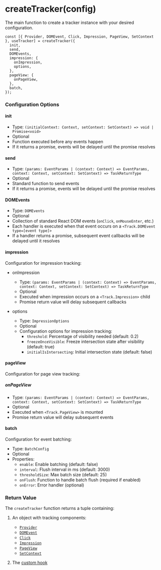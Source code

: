 # createTracker(config)

The main function to create a tracker instance with your desired configuration.

```tsx
const [{ Provider, DOMEvent, Click, Impression, PageView, SetContext }, useTracker] = createTracker({
  init,
  send,
  DOMEvents,
  impression: {
    onImpression,
    options,
  },
  pageView: {
    onPageView,
  },
  batch,
});
```

### Configuration Options

#### init

- Type: `(initialContext: Context, setContext: SetContext) => void | Promise<void>`
- Optional
- Function executed before any events happen
- If it returns a promise, events will be delayed until the promise resolves

#### send

- Type: `(params: EventParams | (context: Context) => EventParams, context: Context, setContext: SetContext) => TaskReturnType`
- Optional
- Standard function to send events
- If it returns a promise, events will be delayed until the promise resolves

#### DOMEvents

- Type: `DOMEvents`
- Optional
- Collection of standard React DOM events (`onClick`, `onMouseEnter`, etc.)
- Each handler is executed when that event occurs on a `<Track.DOMEvent type=[event type]>`
- If a handler returns a promise, subsequent event callbacks will be delayed until it resolves

#### impression

Configuration for impression tracking:

- onImpression

  - Type: `(params: EventParams | (context: Context) => EventParams, context: Context, setContext: SetContext) => TaskReturnType`
  - Optional
  - Executed when impression occurs on a `<Track.Impression>` child
  - Promise return value will delay subsequent callbacks

- options
  - Type: `ImpressionOptions`
  - Optional
  - Configuration options for impression tracking:
    - `threshold`: Percentage of visibility needed (default: 0.2)
    - `freezeOnceVisible`: Freeze intersection state after visibility (default: true)
    - `initialIsIntersecting`: Initial intersection state (default: false)

#### pageView

Configuration for page view tracking:

##### onPageView

- Type: `(params: EventParams | (context: Context) => EventParams, context: Context, setContext: SetContext) => TaskReturnType`
- Optional
- Executed when `<Track.PageView>` is mounted
- Promise return value will delay subsequent events

#### batch

Configuration for event batching:

- Type: `BatchConfig`
- Optional
- Properties:
  - `enable`: Enable batching (default: false)
  - `interval`: Flush interval in ms (default: 3000)
  - `thresholdSize`: Max batch size (default: 25)
  - `onFlush`: Function to handle batch flush (required if enabled)
  - `onError`: Error handler (optional)

### Return Value

The `createTracker` function returns a tuple containing:

1. An object with tracking components:

   - [`Provider`](/docs/components)
   - [`DOMEvent`](/docs/components/dom-event)
   - [`Click`](/docs/components/click)
   - [`Impression`](/docs/components/impression)
   - [`PageView`](/docs/components/page-view)
   - [`SetContext`](/docs/components/set-context)

2. The [custom hook](/docs/hook)
